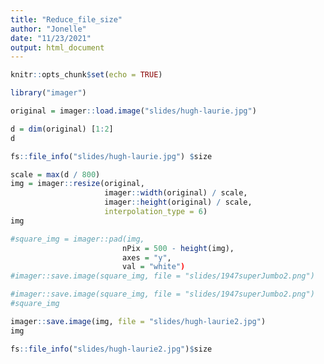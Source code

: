 ```yaml
---
title: "Reduce_file_size"
author: "Jonelle"
date: "11/23/2021"
output: html_document
---
```



```r
knitr::opts_chunk$set(echo = TRUE)
```


```r
library("imager")
```

```r
original = imager::load.image("slides/hugh-laurie.jpg")

```

```r
d = dim(original) [1:2]
d
```

```r
fs::file_info("slides/hugh-laurie.jpg") $size
```

```r
scale = max(d / 800)
img = imager::resize(original,
                     imager::width(original) / scale,
                     imager::height(original) / scale,
                     interpolation_type = 6)
img
```


```r
#square_img = imager::pad(img, 
                         nPix = 500 - height(img), 
                         axes = "y", 
                         val = "white")
#imager::save.image(square_img, file = "slides/1947superJumbo2.png")

```


```r
#imager::save.image(square_img, file = "slides/1947superJumbo2.png")
#square_img
```

```r
imager::save.image(img, file = "slides/hugh-laurie2.jpg")
img
```

```r
fs::file_info("slides/hugh-laurie2.jpg")$size
```

